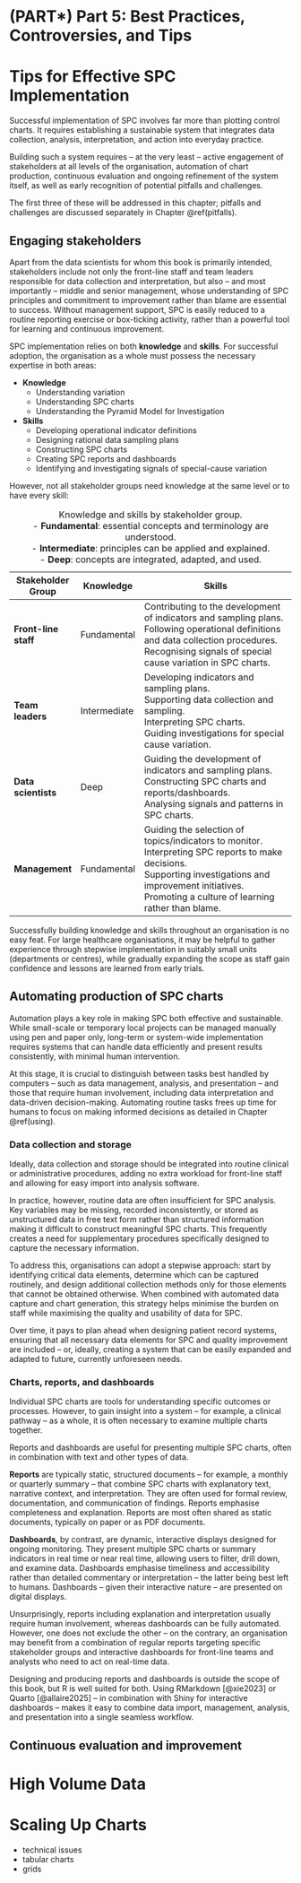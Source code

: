 # (PART\*) Part 5: Best Practices, Controversies, and Tips {-}

# Tips for Effective SPC Implementation {#tips}

Successful implementation of SPC involves far more than plotting control charts. It requires establishing a sustainable system that integrates data collection, analysis, interpretation, and action into everyday practice.

Building such a system requires -- at the very least -- active engagement of stakeholders at all levels of the organisation, automation of chart production, continuous evaluation and ongoing refinement of the system itself, as well as early recognition of potential pitfalls and challenges.

The first three of these will be addressed in this chapter; pitfalls and challenges are discussed separately in Chapter \@ref(pitfalls).

## Engaging stakeholders

Apart from the data scientists for whom this book is primarily intended, stakeholders include not only the front-line staff and team leaders responsible for data collection and interpretation, but also -- and most importantly -- middle and senior management, whose understanding of SPC principles and commitment to improvement rather than blame are essential to success. Without management support, SPC is easily reduced to a routine reporting exercise or box-ticking activity, rather than a powerful tool for learning and continuous improvement.

SPC implementation relies on both **knowledge** and **skills**. For successful adoption, the organisation as a whole must possess the necessary expertise in both areas:

* **Knowledge**
    - Understanding variation
    - Understanding SPC charts
    - Understanding the Pyramid Model for Investigation

* **Skills**
    - Developing operational indicator definitions
    - Designing rational data sampling plans
    - Constructing SPC charts
    - Creating SPC reports and dashboards
    - Identifying and investigating signals of special-cause variation
    
However, not all stakeholder groups need knowledge at the same level or to have every skill:
    
| Stakeholder Group    | Knowledge    | Skills                                                                                                                                                                                                                |
|----------------------|--------------|-----------------------------------------------------------------------------------------------------------------------------------------------------------------------------------------------------------------------|
| **Front-line staff** | Fundamental  | Contributing to the development of indicators and sampling plans.<br>Following operational definitions and data collection procedures.<br>Recognising signals of special cause variation in SPC charts.               |
| **Team leaders**     | Intermediate | Developing indicators and sampling plans.<br>Supporting data collection and sampling.<br>Interpreting SPC charts.<br>Guiding investigations for special cause variation.                                              |
| **Data scientists**  | Deep         | Guiding the development of indicators and sampling plans.<br>Constructing SPC charts and reports/dashboards.<br>Analysing signals and patterns in SPC charts.                                                         |
| **Management**       | Fundamental  | Guiding the selection of topics/indicators to monitor.<br>Interpreting SPC reports to make decisions.<br>Supporting investigations and improvement initiatives.<br>Promoting a culture of learning rather than blame. |
Table: Knowledge and skills by stakeholder group.<br>- **Fundamental**: essential concepts and terminology are understood.<br>- **Intermediate**: principles can be applied and explained.<br>- **Deep**: concepts are integrated, adapted, and used.

Successfully building knowledge and skills throughout an organisation is no easy feat. For large healthcare organisations, it may be helpful to gather experience through stepwise implementation in suitably small units (departments or centres), while gradually expanding the scope as staff gain confidence and lessons are learned from early trials.

## Automating production of SPC charts

Automation plays a key role in making SPC both effective and sustainable. While small-scale or temporary local projects can be managed manually using pen and paper only, long-term or system-wide implementation requires systems that can handle data efficiently and present results consistently, with minimal human intervention.

At this stage, it is crucial to distinguish between tasks best handled by computers -- such as data management, analysis, and presentation -- and those that require human involvement, including data interpretation and data-driven decision-making. Automating routine tasks frees up time for humans to focus on making informed decisions as detailed in Chapter \@ref(using).



### Data collection and storage

Ideally, data collection and storage should be integrated into routine clinical or administrative procedures, adding no extra workload for front-line staff and allowing for easy import into analysis software.

In practice, however, routine data are often insufficient for SPC analysis. Key variables may be missing, recorded inconsistently, or stored as unstructured data in free text form rather than structured information making it difficult to construct meaningful SPC charts. This frequently creates a need for supplementary procedures specifically designed to capture the necessary information.

To address this, organisations can adopt a stepwise approach: start by identifying critical data elements, determine which can be captured routinely, and design additional collection methods only for those elements that cannot be obtained otherwise. When combined with automated data capture and chart generation, this strategy helps minimise the burden on staff while maximising the quality and usability of data for SPC.

Over time, it pays to plan ahead when designing patient record systems, ensuring that all necessary data elements for SPC and quality improvement are included -- or, ideally, creating a system that can be easily expanded and adapted to future, currently unforeseen needs.

### Charts, reports, and dashboards

Individual SPC charts are tools for understanding specific outcomes or processes. However, to gain insight into a system -- for example, a clinical pathway -- as a whole, it is often necessary to examine multiple charts together.

Reports and dashboards are useful for presenting multiple SPC charts, often in combination with text and other types of data.

**Reports** are typically static, structured documents -- for example, a monthly or quarterly summary -- that combine SPC charts with explanatory text, narrative context, and interpretation. They are often used for formal review, documentation, and communication of findings. Reports emphasise completeness and explanation. Reports are most often shared as static documents, typically on paper or as PDF documents.

**Dashboards**, by contrast, are dynamic, interactive displays designed for ongoing monitoring. They present multiple SPC charts or summary indicators in real time or near real time, allowing users to filter, drill down, and examine data. Dashboards emphasise timeliness and accessibility rather than detailed commentary or interpretation -- the latter being best left to humans. Dashboards -- given their interactive nature -- are presented on digital displays.

Unsurprisingly, reports including explanation and interpretation usually require human involvement, whereas dashboards can be fully automated. However, one does not exclude the other -- on the contrary, an organisation may benefit from a combination of regular reports targeting specific stakeholder groups and interactive dashboards for front-line teams and analysts who need to act on real-time data.

Designing and producing reports and dashboards is outside the scope of this book, but R is well suited for both. Using RMarkdown [@xie2023] or Quarto [@allaire2025] -- in combination with Shiny for interactive dashboards -- makes it easy to combine data import, management, analysis, and presentation into a single seamless workflow.


## Continuous evaluation and improvement




# High Volume Data

# Scaling Up Charts

- technical issues
- tabular charts
- grids
